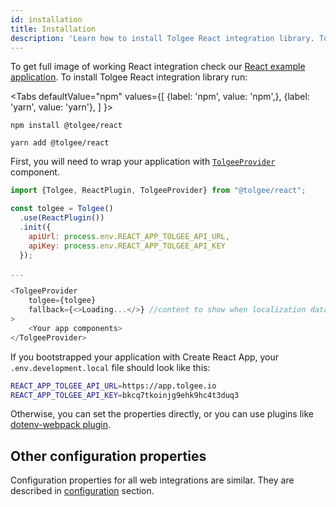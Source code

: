 ```yaml
---
id: installation
title: Installation
description: 'Learn how to install Tolgee React integration library. To get full image of working React integration check our React example application.'
---
```


To get full image of working React integration check our [React example application](https://github.com/tolgee/react-example).
To install Tolgee React integration library run:


<Tabs
    defaultValue="npm"
    values={[
        {label: 'npm', value: 'npm',},
        {label: 'yarn', value: 'yarn'},
    ]
    }>
<TabItem value="npm">

```shell
npm install @tolgee/react
```

</TabItem>
<TabItem value="yarn">

```shell
yarn add @tolgee/react
```

</TabItem>
</Tabs>

First, you will need to wrap your application with [`TolgeeProvider`](./api#tolgeeprovider) component.

```javascript
import {Tolgee, ReactPlugin, TolgeeProvider} from "@tolgee/react";

const tolgee = Tolgee()
  .use(ReactPlugin())
  .init({
    apiUrl: process.env.REACT_APP_TOLGEE_API_URL,
    apiKey: process.env.REACT_APP_TOLGEE_API_KEY
  });

...

<TolgeeProvider
    tolgee={tolgee}
    fallback={<>Loading...</>} //content to show when localization data is loading
>
    <Your app components>
</TolgeeProvider>
```

If you bootstrapped your application with Create React App, your `.env.development.local` file should look like this:

```sh
REACT_APP_TOLGEE_API_URL=https://app.tolgee.io
REACT_APP_TOLGEE_API_KEY=bkcq7tkoinjg9ehk9hc4t3duq3
```

Otherwise, you can set the properties directly, or you can use plugins like [dotenv-webpack plugin](https://www.npmjs.com/package/dotenv-webpack).

## Other configuration properties

Configuration properties for all web integrations are similar. They are described in [configuration](../api/core_package/options)
section.
